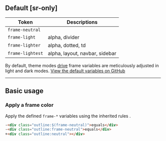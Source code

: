 ## Default [sr-only]
| Token                                                   | Descriptions                                                              |
|---------------------------------------------------------|---------------------------------------------------------------------------|
| <Bg className="outline:neutral" />`frame-neutral`       |                                                                           |
| <Bg className="outline:light" />`frame-light`           | alpha, divider                                                                   |
| <Bg className="outline:lighter" />`frame-lighter`       | alpha, dotted, td                                                                |
| <Bg className="outline:lightest" />`frame-lightest`     | alpha, layout, navbar, sidebar                                                   |

By default, theme modes [drive](/guide/configuration#default-mode) frame variables are meticulously adjusted in light and dark modes.
<Overview />
[View the default variables on GitHub](https://github.com/master-co/css/blob/rc/packages/core/src/config/variables.ts)

---

## Basic usage
### Apply a frame color
Apply the defined `frame-*` variables using the inherited rules <Heirs />.
```html
-<div class="outline:$(frame-neutral)">equals</div>
-<div class="outline:frame-neutral">equals</div>
+<div class="outline:neutral"></div>
```